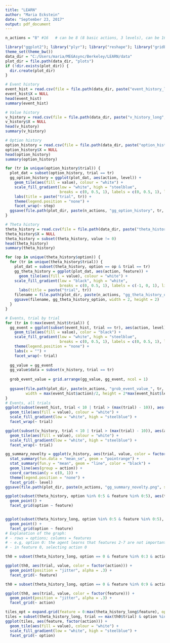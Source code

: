 ```yaml
---
title: "LEARN"
author: "Maria Eckstein"
date: "September 23, 2017"
output: pdf_document
---
```


```r
n_actions = "8" #16   # can be 8 (8 basic actions, 3 levels), can be 16 (16 basic actions, 4 levels), or 27 (27 basic actions, 3 levels)

library("ggplot2"); library("plyr"); library("reshape"); library("gridExtra")
theme_set(theme_bw())
data_dir = "C:/Users/maria/MEGAsync/Berkeley/LEARN/data"
plot_dir = file.path(data_dir, "plots")
if (!dir.exists(plot_dir)) {
  dir.create(plot_dir)
}
```
```r
# Event history
event_hist = read.csv(file = file.path(data_dir, paste("event_history_long", n_actions, ".csv", sep = "")), header = T)
event_hist$X = NULL
head(event_hist)
summary(event_hist)

# Value history
v_history = read.csv(file = file.path(data_dir, paste("v_history_long", n_actions, ".csv", sep = "")), header = T)
v_history$X = NULL
head(v_history)
summary(v_history)

# Option history
option_history = read.csv(file = file.path(data_dir, paste("option_history_long", n_actions, ".csv", sep = "")), header = T)
option_history$X = NULL
head(option_history)
summary(option_history)

for (tr in unique(option_history$trial)) {
  plot_dat = subset(option_history, trial == tr)
  gg_option_history = ggplot(plot_dat, aes(action, level)) +
    geom_tile(aes(fill = value), colour = "white") +
    scale_fill_gradient(low = "white", high = "steelblue",
                        breaks = c(0, 0.5, 1), labels = c(0, 0.5, 1), limits = c(0, 1)) +  # necessary to make each plot based on the same color
    labs(title = paste("trial", tr)) +
    theme(legend.position = "none") +
    facet_wrap(~ step)
  ggsave(file.path(plot_dir, paste(n_actions, "gg_option_history", tr, ".png", sep = "")), gg_option_history, width = 3 * length(unique(plot_dat$step)), height = 2)
}

# Theta history
theta_history = read.csv(file = file.path(data_dir, paste("theta_history_long", n_actions, ".csv", sep = "")), header = T)
theta_history$X = NULL
theta_history = subset(theta_history, value != 0)
head(theta_history)
summary(theta_history)

for (op in unique(theta_history$option)) {
  for (tr in unique(theta_history$trial)) {
    plot_dat = subset(theta_history, option == op & trial == tr)
    gg_theta_history = ggplot(plot_dat, aes(action, feature)) +
      geom_tile(aes(fill = value), colour = "white") +
    scale_fill_gradient(low = "black", high = "white",
                        breaks = c(0, 0.5, 1), labels = c(-1, 0, 1), limits = c(-1, 1)) +  # necessary to make each plot based on the same color
      labs(title = paste("trial", tr))
    filename = file.path(plot_dir, paste(n_actions, "gg_theta_history_option", op, "trial", tr, ".png", sep = ""))
    ggsave(filename, gg_theta_history_option, width = 2, height = 2)
  }
}
```
```r
# Events, trial by trial
for (tr in 0:max(event_hist$trial)) {
  gg_event = ggplot(subset(event_hist, trial == tr), aes(action, level)) +
    geom_tile(aes(fill = value), color = "black") +
    scale_fill_gradient(low = "white", high = "steelblue",
                        breaks = c(0, 0.5, 1), labels = c(0, 0.5, 1), limits = c(0, 1)) +  # necessary to make each plot based on the same color
    theme(legend.position = "none") +
    labs(x = "") +
    facet_wrap(~ trial)
  
  gg_value = gg_event
  gg_value$data = subset(v_history, trial == tr)
  
  grob_event_value = grid.arrange(gg_value, gg_event, ncol = 1)
  
  ggsave(file.path(plot_dir, paste(n_actions, "grob_event_value_", tr, ".png", sep = "")), grob_event_value,
         width = max(event_hist$action)/2, height = 2*max(event_hist$level))
}
# Events, all trials
ggplot(subset(event_hist, trial < 10 | trial > (max(trial) - 10)), aes(action, level)) +
  geom_tile(aes(fill = value), colour = "white") +
  scale_fill_gradient(low = "white", high = "steelblue") +
  facet_wrap(~ trial)

ggplot(subset(v_history, trial < 10 | trial > (max(trial) - 10)), aes(action, level)) +
  geom_tile(aes(fill = value), colour = "white") +
  scale_fill_gradient(low = "white", high = "steelblue") +
  facet_wrap(~ trial)
```
```r
gg_summary_novelty = ggplot(v_history, aes(trial, value, color = factor(action), group = level)) +
  stat_summary(fun.data = "mean_se", geom = "pointrange") +
  stat_summary(fun.y = "mean", geom = "line", color = "black") +
  geom_line(aes(group = action)) +
  coord_cartesian(y = c(0, 1)) +
  theme(legend.position = "none") +
  facet_grid(~ level)
ggsave(file.path(plot_dir, paste(n_actions, "gg_summary_novelty.png", sep = "")), gg_summary_novelty, width = 6, height = 3)
```
```r
ggplot(subset(theta_history, option %in% 0:5 & feature %in% 0:5), aes(trial, value, color = factor(action))) +  # subset(theta_history_long, option %in% c(0, 1))
  geom_point() +
  facet_grid(option ~ feature)


ggplot(subset(theta_history_long, option %in% 0:5 & feature %in% 0:5), aes(trial, value, color = factor(action))) +  # subset(theta_history_long, option %in% c(0, 1))
  geom_point() +
  facet_grid(option ~ feature)
# Explanation of the graph:
# - rows = options; columns = features
# - e.g, option 0: the agent learns that features 2-7 are not important, but features 0 and 1 are really important
# - in feature 0, selecting action 0 
```
```r

th0 = subset(theta_history_long, option == 0 & feature %in% 0:3 & action %in% 0:3)

ggplot(th0, aes(trial, value, color = factor(action))) +
  geom_point(position = "jitter", alpha = .3) +
  facet_grid(~ feature)

th0 = subset(theta_history_long, option == 0 & feature %in% 0:9 & action %in% 0:9)

ggplot(th0, aes(trial, value, color = factor(feature))) +
  geom_point(position = "jitter", alpha = .3) +
  facet_grid(~ action)

tiles_opt = expand.grid(feature = 0:max(theta_history_long$feature), option = 0:max(theta_history_long$option), action = max(theta_history_long$action))
tiles = subset(theta_history_long, trial == max(th0$trial) & option %in% 0:2 & action %in% 0:8)
ggplot(tiles, aes(feature, factor(action))) +
  geom_tile(aes(fill = value), colour = "white") +
  scale_fill_gradient(low = "white", high = "steelblue") +
  facet_grid(~ option)

```